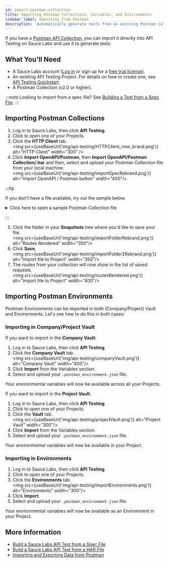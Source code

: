 ```yaml
---
id: import-postman-collection
title: Importing Postman Collections, Variables, and Environments
sidebar_label: Importing from Postman
description: 'Automatically generate tests from an existing Postman Collection.'
---
```



If you have a [Postman API Collection](https://www.postman.com/collection/), you can import it directly into API Testing on Sauce Labs and use it to generate tests.

## What You'll Need

- A Sauce Labs account ([Log in](https://accounts.saucelabs.com/am/XUI/#login/) or sign up for a [free trial license](https://saucelabs.com/sign-up)).
- An existing API Testing Project. For details on how to create one, see [API Testing Quickstart](/api-testing/quickstart/).
- A Postman Collection (v2.0 or higher).

:::note
Looking to import from a spec file? See [Building a Test from a Spec File](/api-testing/build-from-spec/).
:::

## Importing Postman Collections

1. Log in to Sauce Labs, then click **API Testing**.
2. Click to open one of your Projects.
3. Click the **HTTP Client** tab.<br/><img src={useBaseUrl('img/api-testing/HTTPClient_new_brand.png')} alt="HTTP Client" width="300" />
4. Click **Import OpenAPI/Postman**, then **Import OpenAPI/Postman Collection/.har** and then, select and upload your Postman Collection file from your local machine.<br/><img src={useBaseUrl('img/api-testing/importSpecRebrand.png')} alt="Import OpenAPI / Postman button" width="400"/>

:::tip

If you don't have a file available, try out the sample below.

<details>
  <summary>Click here to open a sample Postman Collection file</summary>Copy the text below, paste the text into a text editor, then save that as a .json file.<br/><br/>

  ```json title="demo_postman_collection.json"
  {
    "info": {
      "_postman_id": "901ae894-37d4-45c1-b1bc-bd6b31762bfe",
      "name": "demoapif",
      "description": "Call to the APIF demo API All Products Get.",
      "schema": "https://schema.getpostman.com/json/collection/v2.1.0/collection.json"
    },
    "item": [
      {
        "name": "product",
        "item": [
          {
            "name": "List All Products",
            "request": {
              "auth": {
                "type": "oauth2",
                "oauth2": [
                  {
                    "key": "addTokenTo",
                    "value": "header",
                    "type": "string"
                  }
                ]
              },
              "method": "GET",
              "header": [
                {
                  "key": "Accept",
                  "value": "application/json"
                },
                {
                  "key": "key",
                  "value": "ABC123",
                  "type": "text"
                }
              ],
              "url": {
                "raw": "http://demoapi.apifortress.com/api/retail/product",
                "protocol": "http",
                "host": [
                  "demoapi",
                  "apifortress",
                  "com"
                ],
                "path": [
                  "api",
                  "retail",
                  "product"
                ]
              }
            },
            "response": []
          }
        ],
        "description": "Folder for product"
      }
    ]
  }
  ```
</details>

:::

5. Click the folder in your **Snapshots** tree where you'd like to save your file.<br/><img src={useBaseUrl('img/api-testing/importFolderRebrand.png')} alt="Routes Rendered" width="350"/>
6. Click **Save**.<br/><img src={useBaseUrl('img/api-testing/importFolder2Rebrand.png')} alt="Import file to Project" width="350"/>
7. The routes from your collection will now show in the list of saved requests.<br/><img src={useBaseUrl('img/api-testing/routesRendered.png')} alt="Import file to Project" width="400"/>

## Importing Postman Environments

Postman Environments can be imported in both (Company/Project) Vault and Environments. Let's see how to do this in both cases:

### Importing in Company/Project Vault

If you want to import in the **Company Vault**:

1. Log in to Sauce Labs, then click **API Testing**.
1. Click the **Company Vault** tab.<br/><img src={useBaseUrl('img/api-testing/companyVault.png')} alt="Company Vault" width="400"/>
1. Click **Import** from the Variables section.
1. Select and upload your `.postman_environment.json` file.

Your environmental variables will now be available across all your Projects.

If you want to import in the **Project Vault**:

1. Log in to Sauce Labs, then click **API Testing**.
1. Click to open one of your Projects.
1. Click the **Vault** tab.<br/><img src={useBaseUrl('img/api-testing/projectVault.png')} alt="Project Vault" width="300"/>
1. Click **Import** from the Variables section.
1. Select and upload your `.postman_environment.json` file.

Your environmental variables will now be available in your Project.

### Importing in Environments

1. Log in to Sauce Labs, then click **API Testing**.
1. Click to open one of your Projects.
1. Click the **Environments** tab.<br/><img src={useBaseUrl('img/api-testing/importEnvironments.png')} alt="Environments" width="300"/>
1. Click **Import**.
1. Select and upload your `.postman_environment.json` file.

Your environmental variables will now be available as an Environment in your Project.

## More Information

- [Build a Sauce Labs API Test from a Spec File](/api-testing/build-from-spec)
- [Build a Sauce Labs API Test from a HAR File](/api-testing/import-har-files/)
- [Importing and Exporting Data from Postman](https://learning.postman.com/docs/getting-started/importing-and-exporting-data/#exporting-postman-data)
